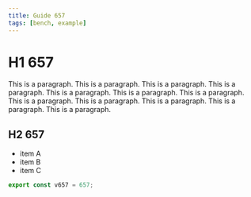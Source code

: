 ```yaml
---
title: Guide 657
tags: [bench, example]
---
```


# H1 657

This is a paragraph. This is a paragraph. This is a paragraph. This is a paragraph. This is a paragraph. This is a paragraph. This is a paragraph. This is a paragraph. This is a paragraph. This is a paragraph. This is a paragraph. This is a paragraph. 

## H2 657

- item A
- item B
- item C

```ts
export const v657 = 657;
```